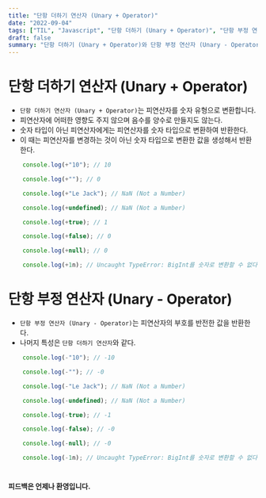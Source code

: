 ```yaml
---
title: "단항 더하기 연산자 (Unary + Operator)"
date: "2022-09-04"
tags: ["TIL", "Javascript", "단항 더하기 (Unary + Operator)", "단항 부정 연산자 (Unary - Operator)" ]
draft: false
summary: "단항 더하기 (Unary + Operator)와 단항 부정 연산자 (Unary - Operator)에 대해 알아보자"
---
```

# 단항 더하기 연산자 (Unary + Operator)
- `단항 더하기 연산자 (Unary + Operator)`는 피연산자를 숫자 유형으로 변환합니다.
- 피연산자에 어떠한 영향도 주지 않으며 음수를 양수로 만들지도 않는다.
- 숫자 타입이 아닌 피연산자에게는 피연산자를 숫자 타입으로 변환하여 반환한다.
- 이 때는 피연산자를 변경하는 것이 아닌 숫자 타입으로 변환한 값을 생성해서 반환한다.

```javascript
    console.log(+"10"); // 10

    console.log(+""); // 0

    console.log(+"Le Jack"); // NaN (Not a Number)

    console.log(+undefined); // NaN (Not a Number)

    console.log(+true); // 1

    console.log(+false); // 0

    console.log(+null); // 0

    console.log(+1n); // Uncaught TypeError: BigInt를 숫자로 변환할 수 없다.
```

# 단항 부정 연산자 (Unary - Operator)
- `단항 부정 연산자 (Unary - Operator)`는 피연산자의 부호를 반전한 값을 반환한다.
- 나머지 특성은 `단항 더하기 연산자`와 같다.

```javascript
    console.log(-"10"); // -10

    console.log(-""); // -0

    console.log(-"Le Jack"); // NaN (Not a Number)

    console.log(-undefined); // NaN (Not a Number)

    console.log(-true); // -1

    console.log(-false); // -0

    console.log(-null); // -0

    console.log(-1n); // Uncaught TypeError: BigInt를 숫자로 변환할 수 없다.
```

#

#### 피드백은 언제나 환영입니다.